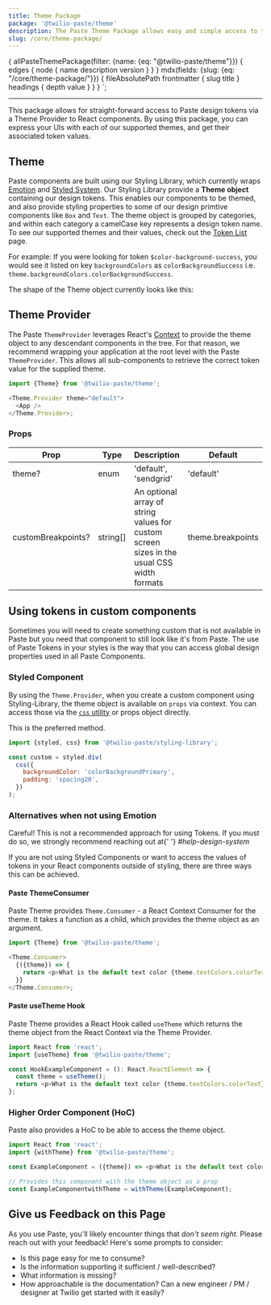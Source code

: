 ```yaml
---
title: Theme Package
package: '@twilio-paste/theme'
description: The Paste Theme Package allows easy and simple access to the design tokens via a theme provider to React components
slug: /core/theme-package/
---
```



  {
    allPasteThemePackage(filter: {name: {eq: "@twilio-paste/theme"}}) {
      edges {
        node {
          name
          description
          version
        }
      }
    }
    mdx(fields: {slug: {eq: "/core/theme-package/"}}) {
      fileAbsolutePath
      frontmatter {
        slug
        title
      }
      headings {
        depth
        value
      }
    }
  }
`;

<NormalizeComponentHeader
  categoryRoute={SidebarCategoryRoutes.TOKENS}
  githubUrl="https://github.com/twilio-labs/paste/tree/main/packages/paste-theme"
  data={props.data}
/>

---

<contentwrapper>

<PageAside data={props.data.mdx} />

<content>

This package allows for straight-forward access to Paste design tokens via a Theme Provider to React components. By using this package, you can express your UIs with each of our supported themes, and get their associated token values.

## Theme

Paste components are built using our Styling Library, which currently wraps [Emotion](https://emotion.sh/) and
[Styled System](https://styled-system.com). Our Styling Library provide a **Theme object** containing our
design tokens. This enables our components to be themed, and also provide styling properties to some of
our design primtive components like `Box` and `Text`. The theme object is grouped by categories,
and within each category a camelCase key represents a design token name. To see our supported themes
and their values, check out the [Token List](/tokens/) page.

For example: If you were looking for token `$color-background-success`, you would see it listed on key `backgroundColors` as `colorBackgroundSuccess` i.e. `theme.backgroundColors.colorBackgroundSuccess`.

The shape of the Theme object currently looks like this:

<ThemeObjectDisplay />

## Theme Provider

The Paste `ThemeProvider` leverages React's [Context](https://reactjs.org/docs/context.html) to provide
the theme object to any descendant components in the tree. For that reason, we recommend wrapping your
application at the root level with the Paste `ThemeProvider`. This allows all sub-components to retrieve
the correct token value for the supplied theme.

```js
import {Theme} from '@twilio-paste/theme';

<Theme.Provider theme="default">
  <App />
</Theme.Provider>;
```

### Props

| Prop               | Type     | Description                                                                               | Default           |
| ------------------ | -------- | ----------------------------------------------------------------------------------------- | ----------------- |
| theme?             | enum     | 'default', 'sendgrid'                                                                     | 'default'         |
| customBreakpoints? | string[] | An optional array of string values for custom screen sizes in the usual CSS width formats | theme.breakpoints |

## Using tokens in custom components

Sometimes you will need to create something custom that is not available in Paste but you need that component to still look like it's from Paste. The use of Paste Tokens in your styles is the way that you can access global design properties used in all Paste Components.

### Styled Component

By using the `Theme.Provider`, when you create a custom component using Styling-Library, the theme object is available on `props` via context. You can access those via the [`css` utility](https://github.com/styled-system/styled-system/blob/master/packages/css/README.md) or props object directly.

This is the preferred method.

```js
import {styled, css} from '@twilio-paste/styling-library';

const custom = styled.div(
  css({
    backgroundColor: 'colorBackgroundPrimary',
    padding: 'spacing20',
  })
);
```

### Alternatives when not using Emotion

<Callout variant="warning">
  <CalloutTitle as="h4">Careful!</CalloutTitle>
  <CalloutText>
    This is not a recommended approach for using Tokens. If you must do so, we strongly recommend reaching out at{' '}
    <em>#help-design-system</em>
  </CalloutText>
</Callout>

If you are not using Styled Components or want to access the values of tokens in your React components outside of styling, there are three ways this can be achieved.

#### Paste ThemeConsumer

Paste Theme provides `Theme.Consumer` - a React Context Consumer for the theme. It takes a function as a child, which provides the theme object as an argument.

```js
import {Theme} from '@twilio-paste/theme';

<Theme.Consumer>
  {({theme}) => {
    return <p>What is the default text color {theme.textColors.colorText}</p>;
  }}
</Theme.Consumer>;
```

#### Paste useTheme Hook

Paste Theme provides a React Hook called `useTheme` which returns the theme object from the React Context via the Theme Provider.

```js
import React from 'react';
import {useTheme} from '@twilio-paste/theme';

const HookExampleComponent = (): React.ReactElement => {
  const theme = useTheme();
  return <p>What is the default text color {theme.textColors.colorText}</p>;
};
```

### Higher Order Component (HoC)

Paste also provides a HoC to be able to access the theme object.

```js
import React from 'react';
import {withTheme} from '@twilio-paste/theme';

const ExampleComponent = ({theme}) => <p>What is the default text color {theme.textColors.colorText}</p>;

// Provides this component with the theme object as a prop
const ExampleComponentwithTheme = withTheme(ExampleComponent);
```

## Give us Feedback on this Page

As you use Paste, you'll likely encounter things that _don't seem right_. Please reach out with your feedback! Here's some prompts to consider:

- Is this page easy for me to consume?
- Is the information supporting it sufficient / well-described?
- What information is missing?
- How approachable is the documentation? Can a new engineer / PM / designer at Twilio get started with it easily?

<ChangelogRevealer>
  <Changelog />
</ChangelogRevealer>

</content>

</contentwrapper>
